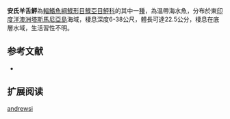 {{Speciesbox
| name = 安氏羊舌鮃
| image = 
| image_width = 250px
| image_caption = 
| status = NE
| status_system = IUCN3.1
| genus = Arnoglossus
| species = andrewsi
| authority = [[Kurth|Kurth]], 1954
| synonyms = 
}}

'''安氏羊舌鮃'''為[[輻鰭魚綱|輻鰭魚綱]][[鰈形目|鰈形目]][[鰈亞目|鰈亞目]][[鮃科|鮃科]]的其中一[[種|種]]，為温帶海水魚，分布於東[[印度洋|印度洋]][[澳洲|澳洲]][[塔斯馬尼亞島|塔斯馬尼亞島]]海域，棲息深度6-38公尺，體長可達22.5公分，棲息在底層水域，生活習性不明。
==参考文献==
*{{FishBase_species|genus=Arnoglossus|species=andrewsi|year=2014|month=4}}

== 扩展阅读 ==
{{refbegin}}
{{wikispecies-inline|Arnoglossus andrewsi|安氏羊舌鮃}}
{{refend}}
{{Taxonbar|from=Q2001090}}

[[Category:羊舌鮃屬|andrewsi]]


{{魚類小作品}}
